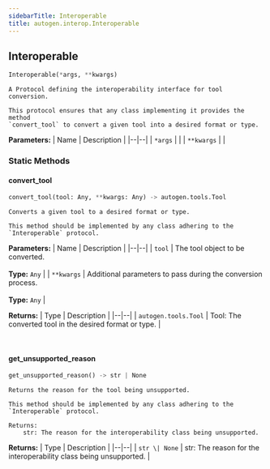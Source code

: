 ```yaml
---
sidebarTitle: Interoperable
title: autogen.interop.Interoperable
---
```

<h2 id="autogen.interop.Interoperable" class="doc doc-heading">
    <code class="doc-symbol doc-symbol-heading doc-symbol-class"></code>
    <span class="doc doc-object-name doc-class-name">Interoperable</span>
    <a href="#autogen.interop.Interoperable" class="headerlink" title="Permanent link"></a>
</h2>

```python
Interoperable(*args, **kwargs)
```

    A Protocol defining the interoperability interface for tool conversion.
    
    This protocol ensures that any class implementing it provides the method
    `convert_tool` to convert a given tool into a desired format or type.

<b>Parameters:</b>
| Name | Description |
|--|--|
| `*args` |  |
| `**kwargs` |  |

### Static Methods

<code class="doc-symbol doc-symbol-heading doc-symbol-method"></code>
#### convert_tool
<a href="#autogen.interop.Interoperable.convert_tool" class="headerlink" title="Permanent link"></a>

```python
convert_tool(tool: Any, **kwargs: Any) -> autogen.tools.Tool
```

    Converts a given tool to a desired format or type.
    
    This method should be implemented by any class adhering to the `Interoperable` protocol.

<b>Parameters:</b>
| Name | Description |
|--|--|
| `tool` | The tool object to be converted.<br/><br/>**Type:** `Any` |
| `**kwargs` | Additional parameters to pass during the conversion process.<br/><br/>**Type:** `Any` |

<b>Returns:</b>
| Type | Description |
|--|--|
| `autogen.tools.Tool` | Tool: The converted tool in the desired format or type. |

<br />

<code class="doc-symbol doc-symbol-heading doc-symbol-method"></code>
#### get_unsupported_reason
<a href="#autogen.interop.Interoperable.get_unsupported_reason" class="headerlink" title="Permanent link"></a>

```python
get_unsupported_reason() -> str | None
```

    Returns the reason for the tool being unsupported.
    
    This method should be implemented by any class adhering to the `Interoperable` protocol.
    
    Returns:
        str: The reason for the interoperability class being unsupported.

<b>Returns:</b>
| Type | Description |
|--|--|
| `str \| None` | str: The reason for the interoperability class being unsupported. |

<br />